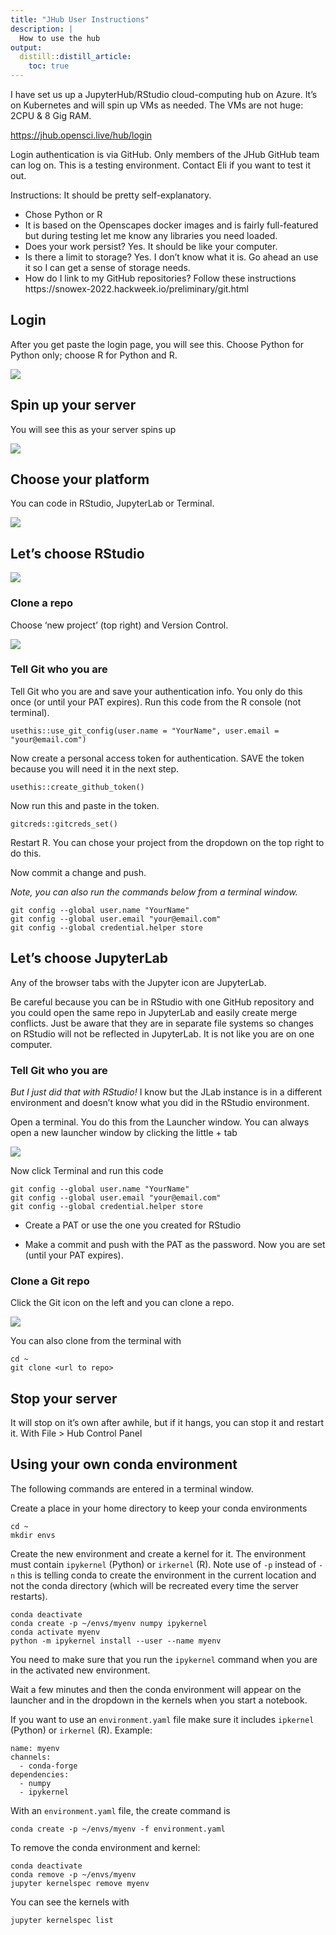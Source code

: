 ```yaml
---
title: "JHub User Instructions"
description: |
  How to use the hub
output:
  distill::distill_article:
    toc: true
---
```


I have set us up a JupyterHub/RStudio cloud-computing hub on Azure. It's on Kubernetes and will spin up VMs as needed. The VMs are not huge: 2CPU & 8 Gig RAM.

<https://jhub.opensci.live/hub/login>

Login authentication is via GitHub. Only members of the JHub GitHub team can log on. This is a testing environment. Contact Eli if you want to test it out.

Instructions: It should be pretty self-explanatory.

* Chose Python or R
* It is based on the Openscapes docker images and is fairly full-featured but during testing let me know any libraries you need loaded.
* Does your work persist? Yes. It should be like your computer.
* Is there a limit to storage? Yes. I don't know what it is. Go ahead an use it so I can get a sense of storage needs.
* How do I link to my GitHub repositories? Follow these instructions https://snowex-2022.hackweek.io/preliminary/git.html


## Login

After you get paste the login page, you will see this. Choose Python for Python only; choose R for Python and R.

![](../images/user-guide/img1.png)

## Spin up your server

You will see this as your server spins up

![](../images/user-guide/img1b.png)

## Choose your platform

You can code in RStudio, JupyterLab or Terminal.

![](../images/user-guide/img2.png)

## Let's choose RStudio

![](../images/user-guide/img3.png)

### Clone a repo

Choose 'new project' (top right) and Version Control.

![](../images/user-guide/img4.png)

### Tell Git who you are

Tell Git who you are and save your authentication info. You only do this once (or until your PAT expires). Run this code from the R console (not terminal).

```         
usethis::use_git_config(user.name = "YourName", user.email = "your@email.com")
```

Now create a personal access token for authentication. SAVE the token because you will need it in the next step.

```         
usethis::create_github_token() 
```

Now run this and paste in the token.

```         
gitcreds::gitcreds_set()
```

Restart R. You can chose your project from the dropdown on the top right to do this.

Now commit a change and push.

*Note, you can also run the commands below from a terminal window.*

```         
git config --global user.name "YourName"
git config --global user.email "your@email.com"
git config --global credential.helper store
```

## Let's choose JupyterLab

Any of the browser tabs with the Jupyter icon are JupyterLab.

Be careful because you can be in RStudio with one GitHub repository and you could open the same repo in JupyterLab and easily create merge conflicts. Just be aware that they are in separate file systems so changes on RStudio will not be reflected in JupyterLab. It is not like you are on one computer.

### Tell Git who you are

*But I just did that with RStudio!* I know but the JLab instance is in a different environment and doesn't know what you did in the RStudio environment.

Open a terminal. You do this from the Launcher window. You can always open a new launcher window by clicking the little + tab

![](../images/user-guide/img5.png)

Now click Terminal and run this code

```         
git config --global user.name "YourName"
git config --global user.email "your@email.com"
git config --global credential.helper store
```

-   Create a PAT or use the one you created for RStudio

-   Make a commit and push with the PAT as the password. Now you are set (until your PAT expires).

### Clone a Git repo

Click the Git icon on the left and you can clone a repo.

![](../images/user-guide/img6.png)

You can also clone from the terminal with
```
cd ~
git clone <url to repo>
```

## Stop your server

It will stop on it's own after awhile, but if it hangs, you can stop it and restart it. With File \> Hub Control Panel


## Using your own conda environment 


The following commands are entered in a terminal window.

Create a place in your home directory to keep your conda environments
```
cd ~
mkdir envs
```

Create the new environment and create a kernel for it. The environment must contain `ipykernel` (Python) or `irkernel` (R). Note use of `-p` instead of `-n` this is telling conda to create the environment in the current location and not the conda directory (which will be recreated every time the server restarts).
```
conda deactivate
conda create -p ~/envs/myenv numpy ipykernel
conda activate myenv
python -m ipykernel install --user --name myenv
```
You need to make sure that you run the `ipykernel` command when you are in the activated new environment.

Wait a few minutes and then the conda environment will appear on the launcher and in the dropdown in the kernels when you start a notebook.

If you want to use an `environment.yaml` file make sure it includes `ipkernel` (Python) or `irkernel` (R). Example:

```
name: myenv
channels:
  - conda-forge
dependencies:
  - numpy
  - ipykernel
```
With an `environment.yaml` file, the create command is
```
conda create -p ~/envs/myenv -f environment.yaml
```

To remove the conda environment and kernel:
```
conda deactivate
conda remove -p ~/envs/myenv
jupyter kernelspec remove myenv
```
You can see the kernels with
```
jupyter kernelspec list
```

